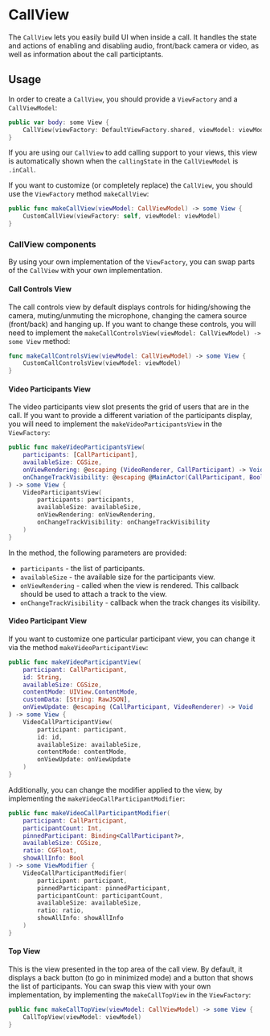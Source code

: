# CallView

The `CallView` lets you easily build UI when inside a call. It handles the state and actions of enabling and disabling audio, front/back camera or video, as well as information about the call participtants. 

## Usage

In order to create a `CallView`, you should provide a `ViewFactory` and a `CallViewModel`:

```swift
public var body: some View {
    CallView(viewFactory: DefaultViewFactory.shared, viewModel: viewModel)
}
```

If you are using our `CallView` to add calling support to your views, this view is automatically shown when the `callingState` in the `CallViewModel` is `.inCall`.

If you want to customize (or completely replace) the `CallView`, you should use the `ViewFactory` method `makeCallView`:

```swift
public func makeCallView(viewModel: CallViewModel) -> some View {
    CustomCallView(viewFactory: self, viewModel: viewModel)
}
```

### CallView components

By using your own implementation of the `ViewFactory`, you can swap parts of the `CallView` with your own implementation. 

#### Call Controls View

The call controls view by default displays controls for hiding/showing the camera, muting/unmuting the microphone, changing the camera source (front/back) and hanging up. If you want to change these controls, you will need to implement the `makeCallControlsView(viewModel: CallViewModel) -> some View` method:

```swift
func makeCallControlsView(viewModel: CallViewModel) -> some View {
    CustomCallControlsView(viewModel: viewModel)
}
```

#### Video Participants View

The video participants view slot presents the grid of users that are in the call. If you want to provide a different variation of the participants display, you will need to implement the `makeVideoParticipantsView` in the `ViewFactory`:

```swift
public func makeVideoParticipantsView(
    participants: [CallParticipant],
    availableSize: CGSize,
    onViewRendering: @escaping (VideoRenderer, CallParticipant) -> Void,
    onChangeTrackVisibility: @escaping @MainActor(CallParticipant, Bool) -> Void
) -> some View {
    VideoParticipantsView(
        participants: participants,
        availableSize: availableSize,
        onViewRendering: onViewRendering,
        onChangeTrackVisibility: onChangeTrackVisibility
    )
}
```

In the method, the following parameters are provided:

- `participants` - the list of participants.
- `availableSize` - the available size for the participants view.
- `onViewRendering` - called when the view is rendered. This callback should be used to attach a track to the view.
- `onChangeTrackVisibility` - callback when the track changes its visibility.

#### Video Participant View

If you want to customize one particular participant view, you can change it via the method `makeVideoParticipantView`:

```swift
public func makeVideoParticipantView(
    participant: CallParticipant,
    id: String,
    availableSize: CGSize,
    contentMode: UIView.ContentMode,
    customData: [String: RawJSON],
    onViewUpdate: @escaping (CallParticipant, VideoRenderer) -> Void
) -> some View {
    VideoCallParticipantView(
        participant: participant,
        id: id,
        availableSize: availableSize,
        contentMode: contentMode,
        onViewUpdate: onViewUpdate
    )
}
```

Additionally, you can change the modifier applied to the view, by implementing the `makeVideoCallParticipantModifier`:

```swift
public func makeVideoCallParticipantModifier(
    participant: CallParticipant,
    participantCount: Int,
    pinnedParticipant: Binding<CallParticipant?>,
    availableSize: CGSize,
    ratio: CGFloat,
    showAllInfo: Bool
) -> some ViewModifier {
    VideoCallParticipantModifier(
        participant: participant,
        pinnedParticipant: pinnedParticipant,
        participantCount: participantCount,
        availableSize: availableSize,
        ratio: ratio,
        showAllInfo: showAllInfo
    )
}
```

#### Top View

This is the view presented in the top area of the call view. By default, it displays a back button (to go in minimized mode) and a button that shows the list of participants. You can swap this view with your own implementation, by implementing the `makeCallTopView` in the `ViewFactory`:

```swift
public func makeCallTopView(viewModel: CallViewModel) -> some View {
    CallTopView(viewModel: viewModel)
}
```